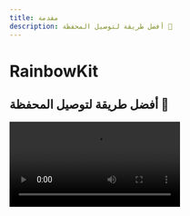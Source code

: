 ```yaml
---
title: مقدمة
description: أفضل طريقة لتوصيل المحفظة 🌈
---
```


<Announcement
  heading="RainbowKit has migrated to WalletConnect v2"
  subheading="Upgrade your dApp before June 28th to become v2 ready"
  actionTitle="Read the Guide"
  actionUrl="/guides/walletconnect-v2"
/>

# RainbowKit

## أفضل طريقة لتوصيل المحفظة 🌈

<Video src="https://rainbowme-res.cloudinary.com/video/upload/v1657717102/rainbowkit/site-assets/rainbowkit-video-final-3_dehldu.mp4" />

RainbowKit هي مكتبة [React](https://reactjs.org/) تجعل من السهل إضافة اتصال المحفظة إلى التطبيق اللامركزي الخاص بك. إنها بديهية ، ومتجاوبة وقابلة للتخصيص.

### المميزات

#### إدارة المحفظة

إدارة المحفظة جاهزة للتشغيل للتطبيق اللامركزي الخاص بك. بخلاف التعامل مع الاتصال وقطع اتصال المحافظ ، تدعم RainbowKit العديد من المحافظ ، وتبديل سلاسل الاتصال ، وتحل العنوان إلى ENS ، وتعرض الرصيد وأكثر من ذلك بكثير!

#### قابل للتخصيص

يمكنك تعديل واجهة المستخدم لـ RainbowKit لتتناسب مع العلامة التجارية الخاصة بك. يمكنك اختيار من بين بعض الألوان المحددة مسبقًا وتكوينات نصف القطر الحدودية. للحالات الاستخدام المتقدمة , يمكنك تقديم موضوع مخصص بالكامل, تنفيذ الزر الخاص بك , وتجاهل بعض الميزات. تم تضمين الوضع المظلم.

#### معايير الصناعة

لتحسين التوافقية مع معظم المنتجات, نعتمد على [viem](https://viem.sh) و [wagmi](https://wagmi.sh/) - الأدوات الأكثر استخدامًا في هذا المجال.

### مجتمع

نحن متحمسون لرؤية المجتمع يتبنى RainbowKit, يطرح المشكلات, ويقدم الملاحظات. سواء أكان طلب ميزة, تقرير خطأ, أو مشروع للعرض, الرجاء المشاركة!

-   أثر [issue](https://github.com/rainbow-me/rainbowkit/issues)
-   تابع على [Twitter](https://twitter.com/rainbowdotme)
-   شارك [feedback]الخاص بك (https://github.com/rainbow-me/rainbowkit/discussions/new?category=feedback)
-   جربه على [Codesandbox](https://codesandbox.io/p/sandbox/github/rainbow-me/rainbowkit/tree/main/examples/with-next)
